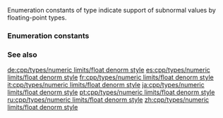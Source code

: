 {{cpp/title | float_denorm_style}}
{{cpp/types/numeric_limits/navbar}}

{{dcl begin}}
{{dcl header | limits}}
{{dcl | deprecated=c++23 | 1=
enum float_denorm_style {
    denorm_indeterminate = -1,
    denorm_absent        = 0,
    denorm_present       = 1
};
}}
{{dcl end}}

Enumeration constants of type {{lc|std::float_denorm_style}} indicate support of subnormal values by floating-point types.

===Enumeration constants===
{{dsc begin}}
{{dsc hitem | Name | Definition}}
{{dsc | {{lc|std::denorm_indeterminate}} | Support of subnormal values cannot be determined }}
{{dsc | {{lc|std::denorm_absent}}        | The type does not support subnormal values}}
{{dsc | {{lc|std::denorm_present}}       | The type allows subnormal values}}
{{dsc end}}

===See also===
{{dsc begin}}
{{dsc inc | cpp/types/numeric_limits/dsc has_denorm}}
{{dsc end}}

[[de:cpp/types/numeric limits/float denorm style]]
[[es:cpp/types/numeric limits/float denorm style]]
[[fr:cpp/types/numeric limits/float denorm style]]
[[it:cpp/types/numeric limits/float denorm style]]
[[ja:cpp/types/numeric limits/float denorm style]]
[[pt:cpp/types/numeric limits/float denorm style]]
[[ru:cpp/types/numeric limits/float denorm style]]
[[zh:cpp/types/numeric limits/float denorm style]]